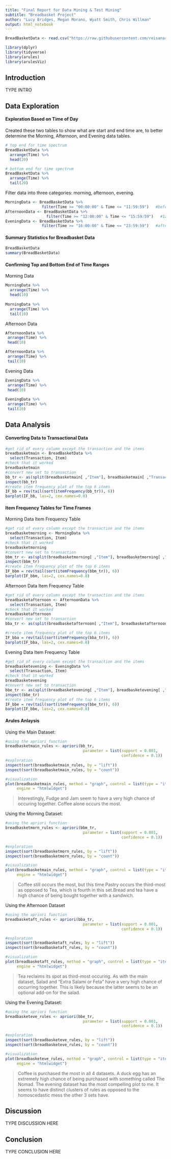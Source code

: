 ```yaml
---
title: "Final Report for Data Mining & Test Mining"
subtitle: "Breadbasket Project"
author: "Lucy Bridges, Megan Morano, Wyatt Smith, Chris Willman"
output: html_notebook
---
```


```r
BreadBasketData <- read.csv("https://raw.githubusercontent.com/reisanar/datasets/master/BreadBasket.csv")
```


```r
library(dplyr)
library(tidyverse)
library(arules)
library(arulesViz)
```

## Introduction
TYPE INTRO

## Data Exploration

#### Exploration Based on Time of Day

Created these two tables to show what are start and end time are, to better determine the Morning, Afternoon, and Evening data tables. 

```r
# top end for time spectrum
BreadBasketData %>%
  arrange(Time) %>%
  head(20)
```

```r
# bottom end for time spectrum
BreadBasketData %>%
  arrange(Time) %>%
  tail(20)
```
Filter data into three categories: morning, afternoon, evening.

```r
MorningData <- BreadBasketData %>% 
                filter(Time >= "00:00:00" & Time <= "11:59:59")   #before 12pm
AfternoonData <- BreadBasketData %>% 
                  filter(Time >= "12:00:00" & Time <= "15:59:59")   #12 to 4pm
EveningData <- BreadBasketData %>% 
                filter(Time >= "16:00:00" & Time <= "23:59:59")   #after 4pm
```

#### Summary Statistics for Breadbasket Data
```r
BreadBasketData
summary(BreadBasketData)
```

#### Confirming Top and Bottom End of Time Ranges
Morning Data
```r
MorningData %>%
  arrange(Time) %>%
  head(10)
  
MorningData %>%
  arrange(Time) %>%
  tail(10)
```

Afternoon Data
```r
AfternoonData %>%
 arrange(Time) %>%
 head(10)

AfternoonData %>%
 arrange(Time) %>%
 tail(10)
```

Evening Data
```r
EveningData %>%
 arrange(Time) %>%
 head(10)
 
EveningData %>%
 arrange(Time) %>%
 tail(10)
```

## Data Analysis

#### Converting Data to Transactional Data
```r
#get rid of every column except the transaction and the items
breadbasketmain <- BreadBasketData %>%
  select(Transaction, Item)
#check that it worked
breadbasketmain
#convert new set to transaction
bb_tr <- as(split(breadbasketmain[ ,"Item"], breadbasketmain[ ,"Transaction"]), "transactions")
inspect(bb_tr)
#create item frequency plot of the top 6 items
IF_bb = rev(tail(sort(itemFrequency(bb_tr)), 6))
barplot(IF_bb, las=2, cex.names=0.8)
```

#### Item Frequency Tables for Time Frames
Morning Data Item Frequency Table
```r
#get rid of every column except the transaction and the items
breadbasketmorning <- MorningData %>%
  select(Transaction, Item)
#check that it worked
breadbasketmorning
#convert new set to transaction
bbm_tr <- as(split(breadbasketmorning[ ,"Item"], breadbasketmorning[ ,"Transaction"]), "transactions")
inspect(bbm_tr)
#create item frequency plot of the top 6 items
IF_bbm = rev(tail(sort(itemFrequency(bbm_tr)), 6))
barplot(IF_bbm, las=2, cex.names=0.8)
```

Afternoon Data Item Frequency Table
```r
#get rid of every column except the transaction and the items
breadbasketafternoon <- AfternoonData %>%
  select(Transaction, Item)
#check that it worked
breadbasketafternoon
#convert new set to transaction
bba_tr <- as(split(breadbasketafternoon[ ,"Item"], breadbasketafternoon[ ,"Transaction"]), "transactions")

#create item frequency plot of the top 6 items
IF_bba = rev(tail(sort(itemFrequency(bba_tr)), 6))
barplot(IF_bba, las=2, cex.names=0.8)
```

Evening Data Item Frequency Table
```r
#get rid of every column except the transaction and the items
breadbasketevening <- EveningData %>%
  select(Transaction, Item)
#check that it worked
breadbasketevening
#convert new set to transaction
bbe_tr <- as(split(breadbasketevening[ ,"Item"], breadbasketevening[ ,"Transaction"]), "transactions")
inspect(bbe_tr)
#create item frequency plot of the top 6 items
IF_bbe = rev(tail(sort(itemFrequency(bbe_tr)), 6))
barplot(IF_bbe, las=2, cex.names=0.8)
```

#### Arules Anlaysis
Using the Main Dataset:
```r
#using the apriori function
breadbasketmain_rules <- apriori(bb_tr,
                                  parameter = list(support = 0.001,
                                                   confidence = 0.1))
#exploration
inspect(sort(breadbasketmain_rules, by = "lift"))
inspect(sort(breadbasketmain_rules, by = "count"))

#visualization
plot(breadbasketmain_rules, method = "graph", control = list(type = "items"),
     engine = "htmlwidget")
```
>Interestingly, Fudge and Jam seem to have a very high chance of occuring together. Coffee alone occurs the most.

Using the Morning Dataset:
```r
#using the apriori function
breadbasketmorn_rules <- apriori(bbm_tr,
                                  parameter = list(support = 0.001,
                                                   confidence = 0.1))

#exploration
inspect(sort(breadbasketmorn_rules, by = "lift"))
inspect(sort(breadbasketmorn_rules, by = "count"))

#visualization
plot(breadbasketmain_rules, method = "graph", control = list(type = "items"),
     engine = "htmlwidget")
```
>Coffee still occurs the most, but this time Pastry occurs the third-most as opposed to Tea, which is fourth in this set.Bread and tea have a high chance of being bought together with a sandwich. 

Using the Afternoon Dataset
```r
#using the apriori function
breadbasketaft_rules <- apriori(bba_tr,
                                  parameter = list(support = 0.001,
                                                   confidence = 0.1))

#exploration
inspect(sort(breadbasketaft_rules, by = "lift"))
inspect(sort(breadbasketaft_rules, by = "count"))

#visualization
plot(breadbasketaft_rules, method = "graph", control = list(type = "items"),
     engine = "htmlwidget")
```

>Tea reclaims its spot as third-most occuring. As with the main dataset, Salad and "Extra Salami or Feta" have a very high chance of occurring together. This is likely because the latter seems to be an optional add-on for the salad.

Using the Evening Dataset:
```r
#using the apriori function
breadbasketeve_rules <- apriori(bbe_tr,
                                  parameter = list(support = 0.001,
                                                   confidence = 0.1))

#exploration
inspect(sort(breadbasketeve_rules, by = "lift"))
inspect(sort(breadbasketeve_rules, by = "count"))

#visualization
plot(breadbasketeve_rules, method = "graph", control = list(type = "items"),
     engine = "htmlwidget")
```
>Coffee is purchased the most in all 4 datasets. A duck egg has an extremely high chance of being purchased with something called The Nomad. The evening dataset has the most compelling plot to me. It seems to have distinct clusters of rules as opposed to the homoscedastic mess the other 3 sets have.

## Discussion
TYPE DISCUSSION HERE

## Conclusion
TYPE CONCLUSION HERE
